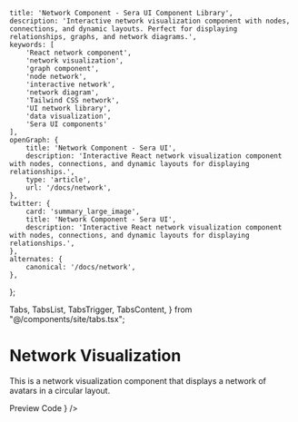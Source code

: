     title: 'Network Component - Sera UI Component Library',
    description: 'Interactive network visualization component with nodes, connections, and dynamic layouts. Perfect for displaying relationships, graphs, and network diagrams.',
    keywords: [
        'React network component',
        'network visualization',
        'graph component',
        'node network',
        'interactive network',
        'network diagram',
        'Tailwind CSS network',
        'UI network library',
        'data visualization',
        'Sera UI components'
    ],
    openGraph: {
        title: 'Network Component - Sera UI',
        description: 'Interactive React network visualization component with nodes, connections, and dynamic layouts for displaying relationships.',
        type: 'article',
        url: '/docs/network',
    },
    twitter: {
        card: 'summary_large_image',
        title: 'Network Component - Sera UI',
        description: 'Interactive React network visualization component with nodes, connections, and dynamic layouts for displaying relationships.',
    },
    alternates: {
        canonical: '/docs/network',
    },
};

  Tabs,
  TabsList,
  TabsTrigger,
  TabsContent,
} from "@/components/site/tabs.tsx";




# Network Visualization <AI dir="left"/>
This is a network visualization component that displays a network of avatars in a circular layout.

<Tabs defaultValue="preview" className="">
  <TabsList>
    <TabsTrigger value="preview">Preview</TabsTrigger>
    <TabsTrigger value="code">Code</TabsTrigger>
  </TabsList>
  <TabsContent value="preview">
    <ComponentRenderer component={<NetworkVisualization />} />
  </TabsContent>
  <TabsContent value="code">
    <CodeBlock filePath="src/app/docs/network/network.tsx" />
  </TabsContent>
</Tabs>
